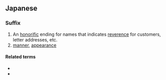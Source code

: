 ==Japanese==

===Suffix===
{{ja-pos|r|suffix|hira=さま|kanji=様}}

# An [[honorific]] ending for names that indicates [[reverence]] for customers, letter addresses, etc.
# [[manner]], [[appearance]]

====Related terms====
* {{l|ja|-kun}}
* {{l|ja|-san}}